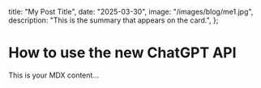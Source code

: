   title: "My Post Title",
  date: "2025-03-30",
  image: "/images/blog/me1.jpg",
  description: "This is the summary that appears on the card.",
};

# How to use the new ChatGPT API

This is your MDX content...
